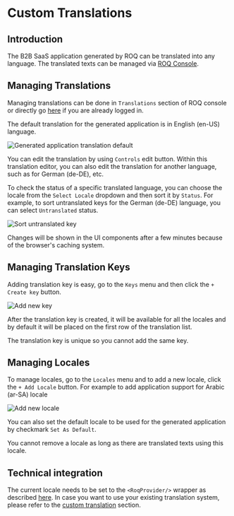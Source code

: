 
# Custom Translations

## Introduction

The B2B SaaS application generated by ROQ can be translated into any language. The translated texts can be managed via [ROQ Console](https://console.roq.tech).

## Managing Translations

Managing translations can be done in `Translations` section of ROQ console or directly go [here](https://console.roq.tech/localization/translations) if you are already logged in.

The default translation for the generated application is in English (en-US) language.

![Generated application translation default](/app-default-local-translation.png)

You can edit the translation by using `Controls` edit button. Within this translation editor, you can also edit the translation for another language, such as for German (de-DE), etc.

To check the status of a specific translated language, you can choose the locale from the `Select Locale` dropdown and then sort it by `Status`. For example, to sort untranslated keys for the German (de-DE) language, you can select `Untranslated` status.

![Sort untranslated key](/sort-untranslated-key.png)

Changes will be shown in the UI components after a few minutes because of the browser's caching system.

## Managing Translation Keys

Adding translation key is easy, go to the `Keys` menu and then click the `+ Create key` button.

![Add new key](/add-new-key.png)

After the translation key is created, it will be available for all the locales and by default it will be placed on the first row of the translation list. 

<Callout type="info" emoji="ℹ️">
The translation key is unique so you cannot add the same key.
</Callout>

## Managing Locales

To manage locales, go to the `Locales` menu and to add a new locale, click the `+ Add Locale` button. For example to add application support for Arabic (ar-SA) locale

![Add new locale](/add-new-locale.png)

You can also set the default locale to be used for the generated application by checkmark `Set As Default`.

<Callout type="info" emoji="ℹ️">
You cannot remove a locale as long as there are translated texts using this locale.
</Callout>

## Technical integration

The current locale needs to be set to the `<RoqProvider/>` wrapper as
described [here](/translations/custom-translations#loading-translations-in-code). In case you want to use your existing 
translation
system, please refer to the [custom translation](/translations/custom-translations) section.